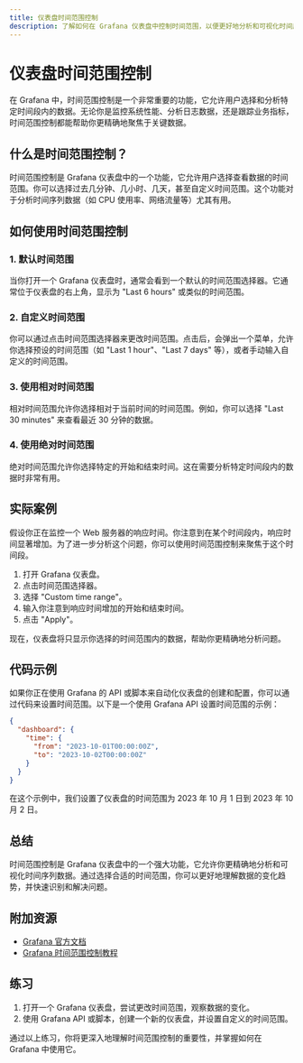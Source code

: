 ```yaml
---
title: 仪表盘时间范围控制
description: 了解如何在 Grafana 仪表盘中控制时间范围，以便更好地分析和可视化时间序列数据。
---
```


# 仪表盘时间范围控制

在 Grafana 中，时间范围控制是一个非常重要的功能，它允许用户选择和分析特定时间段内的数据。无论你是监控系统性能、分析日志数据，还是跟踪业务指标，时间范围控制都能帮助你更精确地聚焦于关键数据。

## 什么是时间范围控制？

时间范围控制是 Grafana 仪表盘中的一个功能，它允许用户选择查看数据的时间范围。你可以选择过去几分钟、几小时、几天，甚至自定义时间范围。这个功能对于分析时间序列数据（如 CPU 使用率、网络流量等）尤其有用。

## 如何使用时间范围控制

### 1. 默认时间范围

当你打开一个 Grafana 仪表盘时，通常会看到一个默认的时间范围选择器。它通常位于仪表盘的右上角，显示为 "Last 6 hours" 或类似的时间范围。

### 2. 自定义时间范围

你可以通过点击时间范围选择器来更改时间范围。点击后，会弹出一个菜单，允许你选择预设的时间范围（如 "Last 1 hour"、"Last 7 days" 等），或者手动输入自定义的时间范围。

### 3. 使用相对时间范围

相对时间范围允许你选择相对于当前时间的时间范围。例如，你可以选择 "Last 30 minutes" 来查看最近 30 分钟的数据。

### 4. 使用绝对时间范围

绝对时间范围允许你选择特定的开始和结束时间。这在需要分析特定时间段内的数据时非常有用。

## 实际案例

假设你正在监控一个 Web 服务器的响应时间。你注意到在某个时间段内，响应时间显著增加。为了进一步分析这个问题，你可以使用时间范围控制来聚焦于这个时间段。

1. 打开 Grafana 仪表盘。
2. 点击时间范围选择器。
3. 选择 "Custom time range"。
4. 输入你注意到响应时间增加的开始和结束时间。
5. 点击 "Apply"。

现在，仪表盘将只显示你选择的时间范围内的数据，帮助你更精确地分析问题。

## 代码示例

如果你正在使用 Grafana 的 API 或脚本来自动化仪表盘的创建和配置，你可以通过代码来设置时间范围。以下是一个使用 Grafana API 设置时间范围的示例：

```json
{
  "dashboard": {
    "time": {
      "from": "2023-10-01T00:00:00Z",
      "to": "2023-10-02T00:00:00Z"
    }
  }
}
```

在这个示例中，我们设置了仪表盘的时间范围为 2023 年 10 月 1 日到 2023 年 10 月 2 日。

## 总结

时间范围控制是 Grafana 仪表盘中的一个强大功能，它允许你更精确地分析和可视化时间序列数据。通过选择合适的时间范围，你可以更好地理解数据的变化趋势，并快速识别和解决问题。

## 附加资源

- [Grafana 官方文档](https://grafana.com/docs/)
- [Grafana 时间范围控制教程](https://grafana.com/tutorials/time-range-control/)

## 练习

1. 打开一个 Grafana 仪表盘，尝试更改时间范围，观察数据的变化。
2. 使用 Grafana API 或脚本，创建一个新的仪表盘，并设置自定义的时间范围。

通过以上练习，你将更深入地理解时间范围控制的重要性，并掌握如何在 Grafana 中使用它。